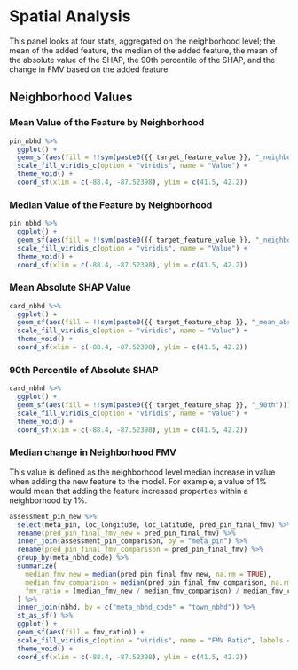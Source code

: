 
# Spatial Analysis

This panel looks at four stats, aggregated on the neighborhood level; the mean of the added feature, the median of the added feature, the mean of the absolute value of the SHAP, the 90th percentile of the SHAP, and the change in FMV based on the added feature.

## Neighborhood Values

::: panel-tabset

### Mean Value of the Feature by Neighborhood

```r
pin_nbhd %>%
  ggplot() +
  geom_sf(aes(fill = !!sym(paste0({{ target_feature_value }}, "_neighborhood_mean")))) +
  scale_fill_viridis_c(option = "viridis", name = "Value") +
  theme_void() +
  coord_sf(xlim = c(-88.4, -87.52398), ylim = c(41.5, 42.2))
```

### Median Value of the Feature by Neighborhood

```r
pin_nbhd %>%
  ggplot() +
  geom_sf(aes(fill = !!sym(paste0({{ target_feature_value }}, "_neighborhood_median")))) +
  scale_fill_viridis_c(option = "viridis", name = "Value") +
  theme_void() +
  coord_sf(xlim = c(-88.4, -87.52398), ylim = c(41.5, 42.2))
```

### Mean Absolute SHAP Value

```r
card_nbhd %>%
  ggplot() +
  geom_sf(aes(fill = !!sym(paste0({{ target_feature_shap }}, "_mean_abs")))) +
  scale_fill_viridis_c(option = "viridis", name = "Value") +
  theme_void() +
  coord_sf(xlim = c(-88.4, -87.52398), ylim = c(41.5, 42.2))
```

### 90th Percentile of Absolute SHAP

```r
card_nbhd %>%
  ggplot() +
  geom_sf(aes(fill = !!sym(paste0({{ target_feature_shap }}, "_90th")))) +
  scale_fill_viridis_c(option = "viridis", name = "Value") +
  theme_void() +
  coord_sf(xlim = c(-88.4, -87.52398), ylim = c(41.5, 42.2))
```

### Median change in Neighborhood FMV
This value is defined as the neighborhood level median increase in value when adding the new feature to the model. For example, a value of 1% would mean that adding the feature increased properties within a neighborhood by 1%.

```r
assessment_pin_new %>%
  select(meta_pin, loc_longitude, loc_latitude, pred_pin_final_fmv) %>%
  rename(pred_pin_final_fmv_new = pred_pin_final_fmv) %>%
  inner_join(assessment_pin_comparison, by = "meta_pin") %>%
  rename(pred_pin_final_fmv_comparison = pred_pin_final_fmv) %>%
  group_by(meta_nbhd_code) %>%
  summarize(
    median_fmv_new = median(pred_pin_final_fmv_new, na.rm = TRUE),
    median_fmv_comparison = median(pred_pin_final_fmv_comparison, na.rm = TRUE),
    fmv_ratio = (median_fmv_new / median_fmv_comparison) / median_fmv_comparison
  ) %>%
  inner_join(nbhd, by = c("meta_nbhd_code" = "town_nbhd")) %>%
  st_as_sf() %>%
  ggplot() +
  geom_sf(aes(fill = fmv_ratio)) +
  scale_fill_viridis_c(option = "viridis", name = "FMV Ratio", labels = scales::percent_format(accuracy = 0.001)) +
  theme_void() +
  coord_sf(xlim = c(-88.4, -87.52398), ylim = c(41.5, 42.2))
```

:::
